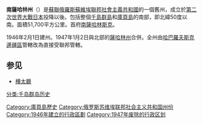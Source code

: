 '''南薩哈林州'''（{{lang-ru|Южно-Сахалинская область}}）是[[蘇聯|蘇聯]][[俄羅斯蘇維埃聯邦社會主義共和國|俄羅斯蘇維埃聯邦社會主義共和國]]的一個舊州，成立於[[第二次世界大戰|第二次世界大戰]][[日本|日本]]投降以後。包括整個[[千島群島|千島群島]]和[[庫頁島|庫頁島]]的南部，即北緯50度以南。面積51,700平方公里。首府[[南薩哈林斯克|南薩哈林斯克]]。

1946年2月1日建州。1947年1月2日與北部的[[薩哈林州|薩哈林州]]合併。全州由[[哈巴羅夫斯克邊疆區|哈巴羅夫斯克邊疆區]]管轄改為直接受聯邦管轄。

==参见==
* [[樺太廳|樺太廳]]

[[Category:庫頁島歷史|Category:庫頁島歷史]]
[[Category:俄罗斯苏维埃联邦社会主义共和国州份|Category:俄罗斯苏维埃联邦社会主义共和国州份]]
[[Category:1946年建立的行政區劃|Category:1946年建立的行政區劃]]
[[Category:1947年废除的行政区划|Category:1947年废除的行政区划]]
[[分类:千岛群岛历史|分类:千岛群岛历史]]